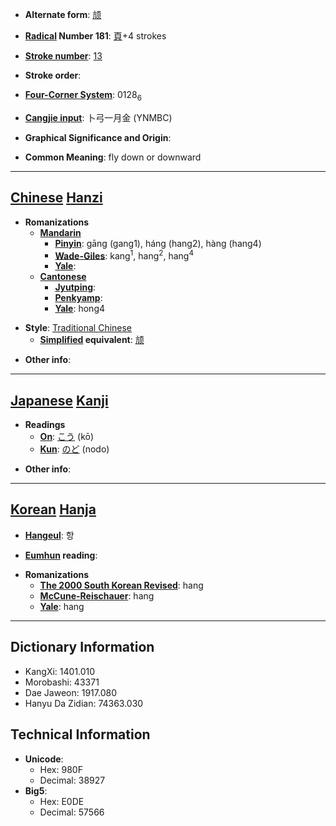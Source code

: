 * '''Alternate form''': [[颃]]

* '''[[Wiktionary:Chinese radical index| Radical]] Number 181''': [[Wiktionary:Chinese radical index 頁|頁]]+4 strokes

* '''[[Wiktionary:Chinese total strokes index|Stroke number]]''': [[Wiktionary:Chinese total strokes index 13|13]]

* '''Stroke order''': 

* '''[[Wiktionary:Chinese four corner index|Four-Corner System]]''': 0128<sub>6</sub>

* '''[[Wiktionary:Chinese Cangjie index|Cangjie input]]''': 卜弓一月金 (YNMBC)

* '''Graphical Significance and Origin''': 

* '''Common Meaning''': fly down or downward

----

== [[Chinese]] [[Hanzi]] ==

* '''Romanizations'''
** '''[[Mandarin]]'''
*** '''[[Pinyin]]''': gāng (gang1), háng (hang2), hàng (hang4)
*** '''[[Wade-Giles]]''': kang<sup>1</sup>, hang<sup>2</sup>, hang<sup>4</sup>
*** '''[[Yale]]''': 
** '''[[Cantonese]]'''
*** '''[[Jyutping]]''':
*** '''[[Penkyamp]]''': 
*** '''[[Yale]]''': hong4

* '''Style''': [[Traditional Chinese]] 
** '''[[Simplified Chinese|Simplified]] equivalent''': [[颃]]

* '''Other info''': 

----

== [[Japanese]] [[Kanji]] ==

* '''Readings'''
** '''[[On]]''': [[こう]] (kō)
** '''[[Kun]]''': [[のど]] (nodo)

* '''Other info''':  

----

== [[Korean]] [[Hanja]] ==

* '''[[Hangeul]]''': 항

* '''[[Eumhun]] reading''': 

* '''Romanizations'''
** '''[[The 2000 South Korean Revised Romanization|The 2000 South Korean Revised]]''': hang
** '''[[McCune-Reischauer]]''': hang
** '''[[Yale]]''': hang

----

== Dictionary Information ==

* KangXi: 1401.010
* Morobashi: 43371
* Dae Jaweon: 1917.080
* Hanyu Da Zidian: 74363.030

== Technical Information ==

* '''Unicode''':
** Hex: 980F
** Decimal: 38927
* '''Big5''':
** Hex: E0DE
** Decimal: 57566